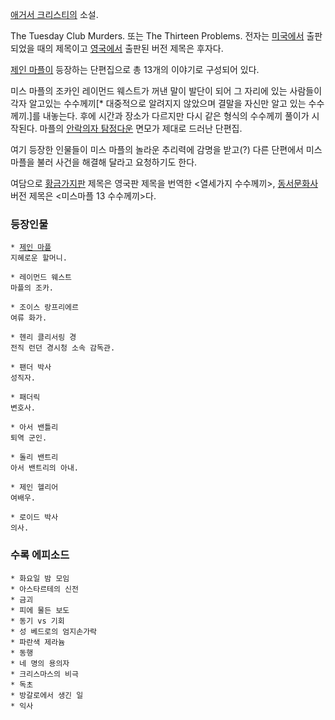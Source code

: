 [[애거서 크리스티]]의 소설.

The Tuesday Club Murders. 또는 The Thirteen Problems. 전자는 [[미국]]에서 출판되었을 때의 제목이고 [[영국]]에서 출판된 버전 제목은 후자다.

[[제인 마플]]이 등장하는 단편집으로 총 13개의 이야기로 구성되어 있다.

미스 마플의 조카인 레이먼드 웨스트가 꺼낸 말이 발단이 되어 그 자리에 있는 사람들이 각자 알고있는 수수께끼[* 대중적으로 알려지지 않았으며 결말을 자신만 알고 있는 수수께끼.]를 내놓는다. 후에 시간과 장소가 다르지만 다시 같은 형식의 수수께끼 풀이가 시작된다. 마플의 [[안락의자 탐정]]다운 면모가 제대로 드러난 단편집.

여기 등장한 인물들이 미스 마플의 놀라운 추리력에 감명을 받고(?) 다른 단편에서 미스 마플을 불러 사건을 해결해 달라고 요청하기도 한다.

여담으로 [[황금가지]]판 제목은 영국판 제목을 번역한 <열세가지 수수께끼>, [[동서문화사]] 버전 제목은 <미스마플 13 수수께끼>다.

=== 등장인물 ===

 * [[제인 마플]]
 지혜로운 할머니.

 * 레이먼드 웨스트
 마플의 조카.

 * 조이스 랑프리에르
 여류 화가.

 * 헨리 클리서링 경
 전직 런던 경시청 소속 감독관.

 * 팬더 박사
 성직자.

 * 패더릭
 변호사.

 * 아서 밴틀리
 퇴역 군인.

 * 돌리 밴트리
 아서 밴트리의 아내.

 * 제인 헬리어
 여배우.

 * 로이드 박사
 의사.

=== 수록 에피소드 ===

 * 화요일 밤 모임
 * 아스타르테의 신전
 * 금괴
 * 피에 물든 보도
 * 동기 vs 기회
 * 성 베드로의 엄지손가락
 * 파란색 제라늄
 * 동행
 * 네 명의 용의자
 * 크리스마스의 비극
 * 독초
 * 방갈로에서 생긴 일
 * 익사
